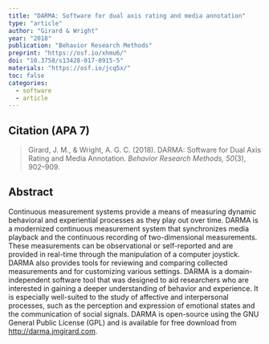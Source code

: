 ---
title: "DARMA: Software for dual axis rating and media annotation"
type: "article"
author: "Girard & Wright"
year: "2018"
publication: "Behavior Research Methods"
preprint: "https://osf.io/xhmu6/"
doi: "10.3758/s13428-017-0915-5"
materials: "https://osf.io/jcq5x/"
toc: false
categories:
  - software
  - article
---

## Citation (APA 7)

> Girard, J. M., & Wright, A. G. C. (2018). DARMA: Software for Dual Axis Rating and Media Annotation. *Behavior Research Methods, 50*(3), 902–909.

## Abstract

Continuous measurement systems provide a means of measuring dynamic behavioral and experiential processes as they play out over time. DARMA is a modernized continuous measurement system that synchronizes media playback and the continuous recording of two-dimensional measurements. These measurements can be observational or self-reported and are provided in real-time through the manipulation of a computer joystick. DARMA also provides tools for reviewing and comparing collected measurements and for customizing various settings. DARMA is a domain-independent software tool that was designed to aid researchers who are interested in gaining a deeper understanding of behavior and experience. It is especially well-suited to the study of affective and interpersonal processes, such as the perception and expression of emotional states and the communication of social signals. DARMA is open-source using the GNU General Public License (GPL) and is available for free download from <http://darma.jmgirard.com>.
